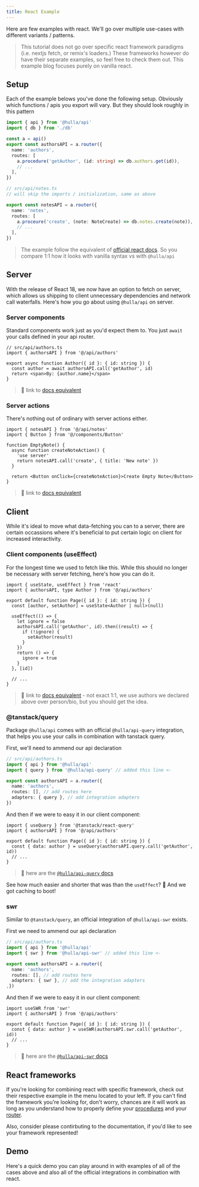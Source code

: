 ```yaml
---
title: React Example
---
```


Here are few examples with react. We'll go over multiple use-cases with different variants / patterns.

> This tutorial does not go over specific react framework paradigms (i.e. nextjs fetch, or remix's loaders.)
> These frameworks however do have their separate examples, so feel free to check them out.
> This example blog focuses purely on vanilla react.

## Setup

Each of the example belows you've done the following setup. Obviously which functions / apis you export will vary. But they should look roughly in this pattern

```ts
import { api } from '@hulla/api'
import { db } from './db'

const a = api()
export const authorsAPI = a.router({
  name: 'authors',
  routes: [
    a.procedure('getAuthor', (id: string) => db.authors.get(id)),
    // ...
  ],
})
```

```ts
// src/api/notes.ts
// will skip the imports / initialization, same as above

export const notesAPI = a.router({
  name: 'notes',
  routes: [
    a.proceure('create', (note: NoteCreate) => db.notes.create(note)),
    // ...
  ],
})
```

> The example follow the equivalent of [official react docs](https://react.dev/reference/react). So you
> compare 1:1 how it looks with vanilla syntax vs with `@hulla/api`

## Server

With the release of React 18, we now have an option to fetch on server, which allows us shipping to client unnecessary dependencies and network call waterfalls. Here's how you go about using `@hulla/api` on server.

### Server components

Standard components work just as you'd expect them to. You just `await` your calls defined in your api router.

```tsx
// src/api/authors.ts
import { authorsAPI } from '@/api/authors'

export async function Author({ id }: { id: string }) {
  const author = await authorsAPI.call('getAuthor', id)
  return <span>By: {author.name}</span>
}
```

> 🔗 link to [docs equivalent](https://react.dev/reference/react)

### Server actions

There's nothing out of ordinary with server actions either.

```tsx
import { notesAPI } from '@/api/notes'
import { Button } from '@/components/Button'

function EmptyNote() {
  async function createNoteAction() {
    'use server'
    return notesAPI.call('create', { title: 'New note' })
  }

  return <Button onClick={createNoteAction}>Create Empty Note</Button>
}
```

> 🔗 link to [docs equivalent](https://react.dev/reference/rsc/server-actions)

## Client

While it's ideal to move what data-fetching you can to a server, there are certain occassions where it's beneficial to put certain logic on client for increased interactivity.

### Client components (useEffect)

For the longest time we used to fetch like this. While this should no longer be necessary with server fetching,
here's how you can do it.

```tsx
import { useState, useEffect } from 'react'
import { authorsAPI, type Author } from '@/api/authors'

export default function Page({ id }: { id: string }) {
  const [author, setAuthor] = useState<Author | null>(null)

  useEffect(() => {
    let ignore = false
    authorsAPI.call('getAuthor', id).then((result) => {
      if (!ignore) {
        setAuthor(result)
      }
    })
    return () => {
      ignore = true
    }
  }, [id])

  // ...
}
```

> 🔗 link to [docs equivalent](https://react.dev/reference/react/useEffect#what-are-good-alternatives-to-data-fetching-in-effects) - not exact 1:1, we use authors we declared above over person/bio, but you should get the idea.

### @tanstack/query

Package `@hulla/api` comes with an official `@hulla/api-query` integration, that helps you use your calls
in combination with tanstack query.

First, we'll need to ammend our api declaration

```ts ins={2}
// src/api/authors.ts
import { api } from '@hulla/api'
import { query } from '@hulla/api-query' // added this line <-

export const authorsAPI = a.router({
  name: 'authors',
  routes: [], // add routes here
  adapters: { query }, // add integration adapters
})
```

And then if we were to easy it in our client component:

```tsx
import { useQuery } from '@tanstack/react-query'
import { authorsAPI } from '@/api/authors'

export default function Page({ id }: { id: string }) {
  const { data: author } = useQuery(authorsAPI.query.call('getAuthor', id))
  // ...
}
```

> 🔗 here are the [`@hulla/api-query` docs](/docs/api/integrations/query)

See how much easier and shorter that was than the `useEffect`? 👀 And we got caching to boot!

### swr

Similar to `@tanstack/query`, an official integration of `@hulla/api-swr` exists.

First we need to ammend our api declaration

```ts ins={2}
// src/api/authors.ts
import { api } from '@hulla/api'
import { swr } from '@hulla/api-swr' // added this line <-

export const authorsAPI = a.router({
  name: 'authors',
  routes: [], // add routes here
  adapters: { swr }, // add the integration adapters
,})
```

And then if we were to easy it in our client component:

```tsx
import useSWR from 'swr'
import { authorsAPI } from '@/api/authors'

export default function Page({ id }: { id: string }) {
  const { data: author } = useSWR(authorsAPI.swr.call('getAuthor', id))
  // ...
}
```

> 🔗 here are the [`@hulla/api-swr` docs](/docs/api/integrations/swr)

## React frameworks

If you're looking for combining react with specific framework, check out their respective example in the menu located to your left. If you can't find the framework you're looking for, don't worry, chances are it will work as long as you understand how to properly define your [procedures](/docs/api/core-concepts/procedures) and your [router](/docs/api/core-concepts/router).

Also, consider please contirbuting to the documentation, if you'd like to see your framework represented!

## Demo

Here's a quick demo you can play around in with examples of all of the cases above and also all of the official integrations in combination with react.

